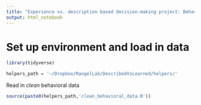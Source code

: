 ```yaml
---
title: "Experience vs. description based decision-making project: Behavioral manipulation checks"
output: html_notebook
---
```


# Set up environment and load in data

```r
library(tidyverse)
```

```r
helpers_path = '~/Dropbox/RangelLab/DescribedVsLearned/helpers/'
```

Read in *clean* behavioral data

```r
source(paste0(helpers_path,'clean_behavioral_data.R'))
```